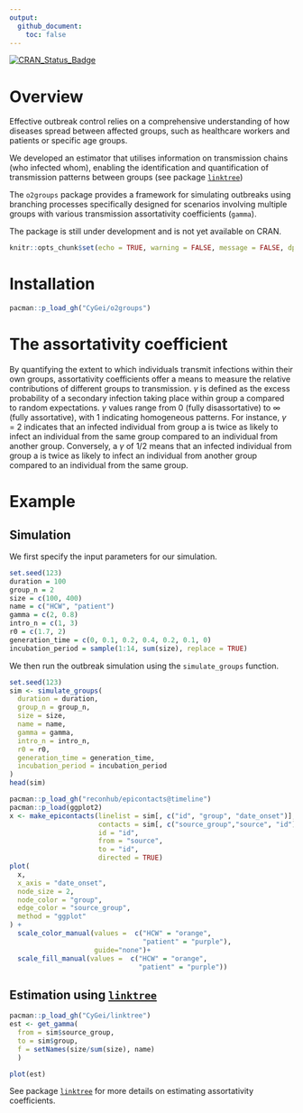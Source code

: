 ```yaml
---
output: 
  github_document:
    toc: false
---
```


[![CRAN_Status_Badge](http://www.r-pkg.org/badges/version/o2groups)](https://cran.r-project.org/package=o2groups)

# Overview

Effective outbreak control relies on a comprehensive understanding of how diseases spread between affected groups, such as healthcare workers and patients or specific age groups.

We developed an estimator that utilises information on transmission chains (who infected whom), enabling the identification and quantification of transmission patterns between groups (see package [`linktree`](https://github.com/CyGei/linktree))

The `o2groups` package provides a framework for simulating outbreaks using branching processes specifically designed for scenarios involving multiple groups with various transmission assortativity coefficients (`gamma`).

The package is still under development and is not yet available on CRAN.

```r
knitr::opts_chunk$set(echo = TRUE, warning = FALSE, message = FALSE, dpi=400)
```

# Installation

```r
pacman::p_load_gh("CyGei/o2groups")
```

# The assortativity coefficient

By quantifying the extent to which individuals transmit infections within their own groups, assortativity coefficients offer a means to measure the relative contributions of different groups to transmission. $\gamma$ is defined as the excess probability of a secondary infection taking place within group a compared to random expectations. $\gamma$ values range from 0 (fully disassortative) to ∞ (fully assortative), with 1 indicating homogeneous patterns. For instance, $\gamma$ = 2 indicates that an infected individual from group a is twice as likely to infect an individual from the same group compared to an individual from another group. Conversely, a $\gamma$ of 1/2 means that an infected individual from group a is twice as likely to infect an individual from another group compared to an individual from the same group.

# Example

## Simulation

We first specify the input parameters for our simulation.

```r
set.seed(123)
duration = 100
group_n = 2
size = c(100, 400)
name = c("HCW", "patient")
gamma = c(2, 0.8)
intro_n = c(1, 3) 
r0 = c(1.7, 2) 
generation_time = c(0, 0.1, 0.2, 0.4, 0.2, 0.1, 0) 
incubation_period = sample(1:14, sum(size), replace = TRUE) 
```

We then run the outbreak simulation using the `simulate_groups` function.

```r
set.seed(123)
sim <- simulate_groups(
  duration = duration,
  group_n = group_n,
  size = size,
  name = name,
  gamma = gamma,
  intro_n = intro_n,
  r0 = r0,
  generation_time = generation_time,
  incubation_period = incubation_period
)
head(sim)
```

```r
pacman::p_load_gh("reconhub/epicontacts@timeline")
pacman::p_load(ggplot2)
x <- make_epicontacts(linelist = sim[, c("id", "group", "date_onset")],
                      contacts = sim[, c("source_group","source", "id")],
                      id = "id",
                      from = "source",
                      to = "id",
                      directed = TRUE)
plot(
  x,
  x_axis = "date_onset",
  node_size = 2,
  node_color = "group",
  edge_color = "source_group",
  method = "ggplot"
) +
  scale_color_manual(values =  c("HCW" = "orange",
                                 "patient" = "purple"),
                     guide="none")+
  scale_fill_manual(values =  c("HCW" = "orange",
                                "patient" = "purple"))

```

## Estimation using [`linktree`](https://github.com/CyGei/linktree)

```r
pacman::p_load_gh("CyGei/linktree")
est <- get_gamma(
  from = sim$source_group,
  to = sim$group,
  f = setNames(size/sum(size), name)
  )

plot(est)
```

See package [`linktree`](https://github.com/CyGei/linktree) for more details on estimating assortativity coefficients.
